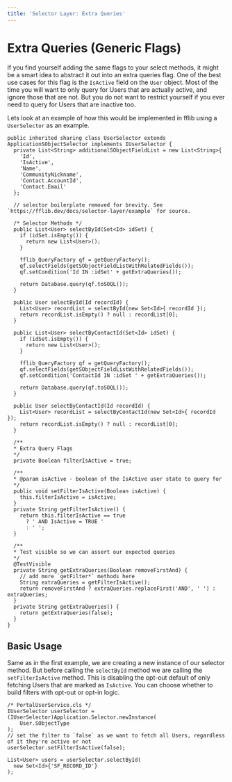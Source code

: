```yaml
---
title: 'Selector Layer: Extra Queries'
---
```


# Extra Queries (Generic Flags)

If you find yourself adding the same flags to your select methods, it might be a smart idea to abstract it out into an extra queries flag. One of the best use cases for this flag is the `IsActive` field on the `User` object. Most of the time you will want to only query for Users that are actually active, and ignore those that are not. But you do not want to restrict yourself if you ever need to query for Users that are inactive too.

Lets look at an example of how this would be implemented in fflib using a `UserSelector` as an example.

```apex
public inherited sharing class UserSelector extends ApplicationSObjectSelector implements IUserSelector {
  private List<String> additionalSObjectFieldList = new List<String>{
    'Id',
    'IsActive',
    'Name',
    'CommunityNickname',
    'Contact.AccountId',
    'Contact.Email'
  };

  // selector boilerplate removed for brevity. See `https://fflib.dev/docs/selector-layer/example` for source.

  /* Selector Methods */
  public List<User> selectById(Set<Id> idSet) {
    if (idSet.isEmpty()) {
      return new List<User>();
    }

    fflib_QueryFactory qf = getQueryFactory();
    qf.selectFields(getSObjectFieldListWithRelatedFields());
    qf.setCondition('Id IN :idSet' + getExtraQueries());

    return Database.query(qf.toSOQL());
  }

  public User selectById(Id recordId) {
    List<User> recordList = selectById(new Set<Id>{ recordId });
    return recordList.isEmpty() ? null : recordList[0];
  }

  public List<User> selectByContactId(Set<Id> idSet) {
    if (idSet.isEmpty()) {
      return new List<User>();
    }

    fflib_QueryFactory qf = getQueryFactory();
    qf.selectFields(getSObjectFieldListWithRelatedFields());
    qf.setCondition('ContactId IN :idSet ' + getExtraQueries());

    return Database.query(qf.toSOQL());
  }

  public User selectByContactId(Id recordId) {
    List<User> recordList = selectByContactId(new Set<Id>{ recordId });
    return recordList.isEmpty() ? null : recordList[0];
  }

  /**
  * Extra Query Flags
  */
  private Boolean filterIsActive = true;

  /**
  * @param isActive - boolean of the IsActive user state to query for
  */
  public void setFilterIsActive(Boolean isActive) {
    this.filterIsActive = isActive;
  }
  private String getFilterIsActive() {
    return this.filterIsActive == true
      ? ' AND IsActive = TRUE '
      : ' ';
  }

  /**
  * Test visible so we can assert our expected queries 
  */
  @TestVisible
  private String getExtraQueries(Boolean removeFirstAnd) {
    // add more `getFilter*` methods here
    String extraQueries = getFilterIsActive();
    return removeFirstAnd ? extraQueries.replaceFirst('AND', ' ') : extraQueries;
  }
  private String getExtraQueries() {
    return getExtraQueries(false);
  }
}
```

## Basic Usage

Same as in the first example, we are creating a new instance of our selector method. But before calling the `selectById` method we are calling the `setFilterIsActive` method. This is disabling the opt-out default of only fetching Users that are marked as `IsActive`. You can choose whether to build filters with opt-out or opt-in logic.

```apex
/* PortalUserService.cls */
IUserSelector userSelector = (IUserSelector)Application.Selector.newInstance(
	User.SObjectType
);
// set the filter to `false` as we want to fetch all Users, regardless of it they're active or not
userSelector.setFilterIsActive(false);

List<User> users = userSelector.selectById(
  new Set<Id>{'SF_RECORD_ID'}
);
```
